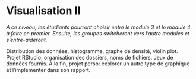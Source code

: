 # Visualisation II {#visu2}

_A ce niveau, les étudiants pourront choisir entre le module 3 et le module 4 à faire en premier. Ensuite, les groupes switcheront vers l'autre modules et s'entre-aideront._

Distribution des données, histogramme, graphe de densité, violin plot. Projet RStudio, organisation des dossiers, noms de fichiers. Jeux de données fournis. A la fin, projet perso: explorer un autre type de graphique et l’implémenter dans son rapport.

